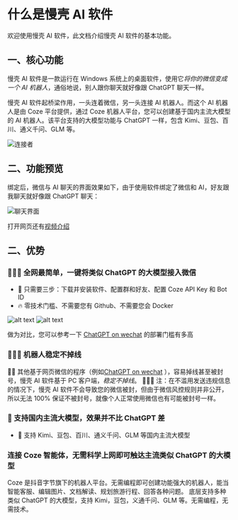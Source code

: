 # 什么是慢壳 AI 软件

欢迎使用慢壳 AI 软件，此文档介绍慢壳 AI 软件的基本功能。

## 一、核心功能

慢壳 AI 软件是一款运行在 Windows 系统上的桌面软件，使用它*将你的微信变成一个 AI 机器人*，通俗地说，别人跟你聊天就好像跟 ChatGPT 聊天一样。

慢壳 AI 软件起桥梁作用，一头连着微信，另一头连接 AI 机器人。而这个 AI 机器人是由 Coze 平台提供，通过 Coze 机器人平台，您可以创建基于国内主流大模型的 AI 机器人。该平台支持的大模型功能与 ChatGPT 一样，包含 Kimi、豆包、百川、通义千问、GLM 等。

![连接者](./link.webp)

## 二、功能预览

绑定后，微信与 AI 聊天的界面效果如下，由于使用软件绑定了微信和 AI，好友跟我聊天就好像跟 ChatGPT 聊天：

![聊天界面](./preview.webp)

打开网页还有[视频介绍](https://mp.weixin.qq.com/s?__biz=Mzg5OTg5NTgwMg==&mid=2247483759&idx=1&sn=9cc1959e8ba4f77043bc2d3411e093fc&chksm=c04d19faf73a90ec8712dac72b84d9e2b823b7775760a3eacbae3dbf7b7eef2e859310a9575c&token=2135729166&lang=zh_CN#rd)

## 二、优势

### 🤡🤡🤡 全网最简单，一键将类似 ChatGPT 的大模型接入微信

- 🤡 只需要三步：下载并安装软件、配置群和好友、配置 Coze API Key 和 Bot ID
- 🔥 零技术门槛、不需要您有 Github、不需要您会 Docker

![alt text](./software_1.jpg)
![alt text](./software_2.jpg)

做为对比，您可以参考一下 [ChatGPT on wechat](https://mp.weixin.qq.com/s?__biz=MzU5MjYwNzA1Mw==&mid=2247485304&idx=1&sn=fb9228b648e6e3c9b8d6c92161ba0852&scene=21#wechat_redirect) 的部署门槛有多高

### 🚀🚀🚀 机器人稳定不掉线

🎃👻 其他基于网页微信的程序（例如[ChatGPT on wechat](https://mp.weixin.qq.com/s?__biz=MzU5MjYwNzA1Mw==&mid=2247485304&idx=1&sn=fb9228b648e6e3c9b8d6c92161ba0852&scene=21#wechat_redirect) ），容易掉线甚至被封号，慢壳 AI 软件基于 PC 客户端，_稳定不掉线_。
🚀🚀🚀 注：在不滥用发送违规信息的情况下，慢壳 AI 软件不会导致您的微信被封，但由于微信风控规则并非公开，所以无法 100% 保证不被封号，就像个人正常使用微信也有可能被封号一样。

### 🤖️ 支持国内主流大模型，效果并不比 ChatGPT 差

- 🤖️ 支持 Kimi、豆包、百川、通义千问、GLM 等国内主流大模型

### 连接 Coze 智能体，无需科学上网即可触达主流类似 ChatGPT 的大模型

Coze 是抖音字节旗下的机器人平台。无需编程即可创建功能强大的机器人，能当智能客服、编辑图片、文档解读、规划旅游行程、回答各种问题。
底层支持多种类似 ChatGPT 的大模型，支持 Kimi，豆包，义通千问、GLM 等。无需编程，无需技术。

